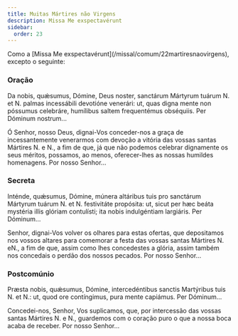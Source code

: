 ```yaml
---
title: Muitas Mártires não Virgens
description: Missa Me exspectavérunt
sidebar:
  order: 23
---
```


<aside>
  Como a [Missa Me exspectavérunt](/missal/comum/22martiresnaovirgens), excepto
  o seguinte:
</aside>

### Oração

<div class="side-by-side not-content">

Da nobis, quǽsumus, Dómine, Deus noster, sanctárum Mártyrum tuárum <span class="text-red-500">N.</span> et <span class="text-red-500">N.</span> palmas incessábili devotióne venerári: ut, quas digna mente non póssumus celebráre, humílibus saltem frequentémus obséquiis. Per Dóminum nostrum...

Ó Senhor, nosso Deus, dignai-Vos conceder-nos a graça de incessantemente venerarmos com devoção a vitória das vossas santas Mártires <span class="text-red-500">N.</span> e <span class="text-red-500">N.</span>, a fim de que, já que não podemos celebrar dignamente os seus méritos, possamos, ao menos, oferecer-lhes as nossas humildes homenagens. Por nosso Senhor...

</div>

### Secreta

<div class="side-by-side not-content">

Inténde, quǽsumus, Dómine, múnera altáribus tuis pro sanctárum Mártyrum tuárum <span class="text-red-500">N.</span> et <span class="text-red-500">N.</span> festivitáte propósita: ut, sicut per hæc beáta mystéria illis glóriam contulísti; ita nobis indulgéntiam largiáris. Per Dóminum...

Senhor, dignai-Vos volver os olhares para estas ofertas, que depositamos nos vossos altares para comemorar a festa das vossas santas Mártires <span class="text-red-500">N.</span> e<span class="text-red-500">N.</span>, a fim de que, assim como lhes concedestes a glória, assim também nos concedais o perdão dos nossos pecados. Por nosso Senhor...

</div>

### Postcomúnio

<div class="side-by-side not-content">

Præsta nobis, quǽsumus, Dómine, intercedéntibus sanctis Martýribus tuis <span class="text-red-500">N.</span> et <span class="text-red-500">N.</span>: ut, quod ore contíngimus, pura mente capiámus. Per Dóminum...

Concedei-nos, Senhor, Vos suplicamos, que, por intercessão das vossas santas Mártires <span class="text-red-500">N.</span> e <span class="text-red-500">N.</span>, guardemos com o coração puro o que a nossa boca acaba de receber. Por nosso Senhor...

</div>

